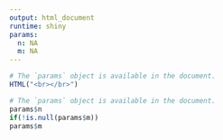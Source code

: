 ```yaml
---
output: html_document
runtime: shiny
params:
  n: NA
  m: NA
---
```

<style>
.column-left{
  float:left;
  width: 12%;
  text-align: center;
  margin-top:32%;
  font-family:IRANSansDN_Light
}
.column-right{
  float:right;
  width: 88%;
  text-align: right;
}
.logo{
text-align:right
font-family:IRANSansDN_Light
}
</style>

<style>
h1, h2, h3, h4, h5, h6 {
  font-family:IRANSansDN_Light;
  text-align:center
}
p {
  text-align:center
  font-family:IRANSansDN_Light;
}
</style>


```r
# The `params` object is available in the document.
HTML("<br></br>")
```

<!-- <div class="column-left"> -->
<!-- ```{r pressure, echo=FALSE, fig.cap=""} -->
<!-- knitr::include_graphics("Logo.png") -->
<!-- ``` -->
<!-- </div> -->


```r
# The `params` object is available in the document.
params$n
if(!is.null(params$m))
params$m
```






